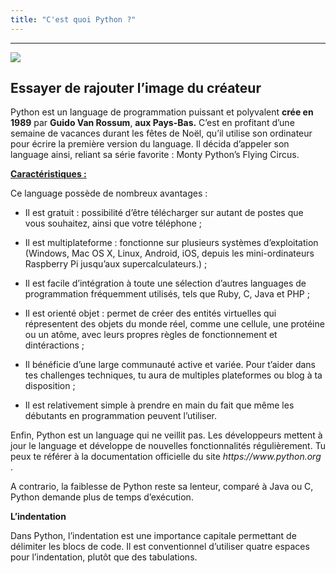 ```yaml
---
title: "C'est quoi Python ?"
---
```

---


   ![ ](images/Logo_python.png)

Essayer de rajouter l'image du créateur
---

Python est un language de programmation puissant et polyvalent **crée en 1989** par **Guido Van Rossum**, **aux Pays-Bas.**
C'est en profitant d'une semaine de vacances durant les fêtes de Noël, qu'il utilise son ordinateur pour écrire la première version du language. Il décida d'appeler son language ainsi, reliant sa série favorite : Monty Python's Flying Circus.


<u>**Caractéristiques :**</u>

Ce language possède de nombreux avantages :

* Il est gratuit : possibilité d'être télécharger sur autant de postes que vous souhaitez, ainsi que votre téléphone ;

* Il est multiplateforme : fonctionne sur plusieurs systèmes d'exploitation (Windows, Mac OS X, Linux, Android, iOS, depuis les mini-ordinateurs Raspberry Pi jusqu’aux supercalculateurs.) ;

* Il est facile d'intégration à toute une sélection d'autres languages de programmation fréquemment utilisés, tels que Ruby, C, Java et PHP ;

* Il est orienté objet : permet de créer des entités virtuelles qui répresentent des objets du monde réel, comme une cellule, une protéine ou un atôme, avec leurs propres règles de fonctionnement et dintéractions ;

* Il bénéficie d'une large communauté active et variée. Pour t'aider dans tes challenges techniques, tu aura de multiples plateformes ou blog à ta disposition ;

* Il est relativement simple à prendre en main du fait que même les débutants en programmation peuvent l'utiliser.

Enfin, Python est un language qui ne veillit pas. 
Les développeurs mettent à jour le language et développe de nouvelles fonctionnalités régulièrement.
Tu peux te référer à la documentation officielle du site *https://www.python.org* .

A contrario, la faiblesse de Python reste sa lenteur, comparé à Java ou C, Python demande plus de temps d'exécution.

**L'indentation**

Dans Python, l'indentation est une importance capitale permettant de délimiter les blocs de code.
Il est conventionnel d'utiliser quatre espaces pour l'indentation, plutôt que des tabulations.







